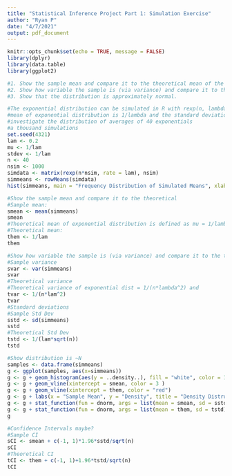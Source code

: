 ```yaml
---
title: "Statistical Inference Project Part 1: Simulation Exercise"
author: "Ryan P"
date: "4/7/2021"
output: pdf_document
---
```


```r
knitr::opts_chunk$set(echo = TRUE, message = FALSE)
library(dplyr)
library(data.table)
library(ggplot2)
```

```r
#1. Show the sample mean and compare it to the theoretical mean of the distribution.
#2. Show how variable the sample is (via variance) and compare it to the theoretical variance of the distribution.
#3. Show that the distribution is approximately normal.

#The exponential distribution can be simulated in R with rexp(n, lambda)
#mean of exponential distribution is 1/lambda and the standard deviation is also 1/lambda. Set lambda = 0.2
#investigate the distribution of averages of 40 exponentials
#a thousand simulations
set.seed(4321)
lam <- 0.2
mu <- 1/lam
stdev <- 1/lam
n <- 40
nsim <- 1000
simdata <- matrix(rexp(n*nsim, rate = lam), nsim)
simmeans <- rowMeans(simdata)
hist(simmeans, main = "Frequency Distribution of Simulated Means", xlab = "Simulated Mean")
```

```r
#Show the sample mean and compare it to the theoretical
#Sample mean:
smean <- mean(simmeans)
smean
#Theoretical mean of exponential distribution is defined as mu = 1/lambda
#Theoretical mean:
them <- 1/lam
them
```
```r
#Show how variable the sample is (via variance) and compare it to the theoretical variance of the distribution
#Sample variance
svar <- var(simmeans)
svar
#Theoretical variance
#Theoretical variance of exponential dist = 1/(n*lambda^2) and 
tvar <- 1/(n*lam^2)
tvar
#Standard deviations
#Sample Std Dev
sstd <- sd(simmeans)
sstd
#Theoretical Std Dev
tstd <- 1/(lam*sqrt(n))
tstd
```
```r
#Show distribution is ~N
samples <- data.frame(simmeans)
g <- ggplot(samples, aes(x=simmeans))
g <- g + geom_histogram(aes(y = ..density..), fill = "white", color = 17)
g <- g + geom_vline(xintercept = smean, color = 3 )
g <- g + geom_vline(xintercept = them, color = "red")
g <- g + labs(x = "Sample Mean", y = "Density", title = "Density Distrubtion of Sample Means")
g <- g + stat_function(fun = dnorm, args = list(mean = smean, sd = sstd), color= 3)
g <- g + stat_function(fun = dnorm, args = list(mean = them, sd = tstd), color = "red")
g 
```

```r
#Confidence Intervals maybe?
#Sample CI
sCI <- smean + c(-1, 1)*1.96*sstd/sqrt(n)
sCI
#Theoretical CI
tCI <- them + c(-1, 1)+1.96*tstd/sqrt(n)
tCI
```
